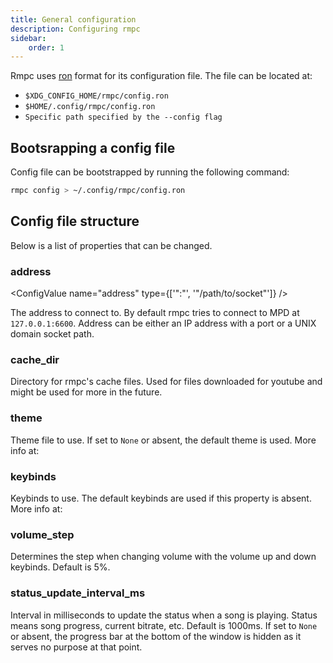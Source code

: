 ```yaml
---
title: General configuration
description: Configuring rmpc
sidebar:
    order: 1
---
```



Rmpc uses [ron](https://github.com/ron-rs/ron) format for its configuration file. The file can be located at:

-   `$XDG_CONFIG_HOME/rmpc/config.ron`
-   `$HOME/.config/rmpc/config.ron`
-   `Specific path specified by the --config flag`

## Bootsrapping a config file

Config file can be bootstrapped by running the following command:

```bash frame=none showLineNumbers=false
rmpc config > ~/.config/rmpc/config.ron
```

## Config file structure

Below is a list of properties that can be changed.

### address

<ConfigValue name="address" type={['"<ip>:<port>"', '"/path/to/socket"']} />

The address to connect to. By default rmpc tries to connect to MPD at `127.0.0.1:6600`. Address can be either an IP
address with a port or a UNIX domain socket path.

### cache_dir

<ConfigValue name="cache_dir" type="string" optional />

Directory for rmpc's cache files. Used for files downloaded for youtube and might be used for more in the future.

### theme

<ConfigValue optional name="theme" type="string" />

Theme file to use. If set to `None` or absent, the default theme is used. More info at:

<LinkCard
    title="Configuring themes"
    description="Get the default theme file and customize it"
    href="/rmpc/configuration/theme/"
/>

### keybinds

<ConfigValue name="keybinds" type="other" customText="<keybinds>" link="/rmpc/configuration/keybinds/" />

Keybinds to use. The default keybinds are used if this property is absent. More info at:

<LinkCard title="Configuring keybinds" description="Customize the keybinds" href="/rmpc/configuration/keybinds/" />

### volume_step

<ConfigValue name="volume_step" type="number" />

Determines the step when changing volume with the volume up and down keybinds. Default is 5%.

### status_update_interval_ms

<ConfigValue name="status_update_interval_ms" type="number" optional />

Interval in milliseconds to update the status when a song is playing. Status means song progress, current bitrate, etc.
Default is 1000ms. If set to `None` or absent, the progress bar at the bottom of the window is hidden as it serves no
purpose at that point.
